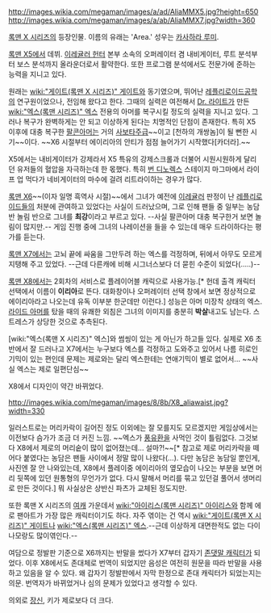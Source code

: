 http://images.wikia.com/megaman/images/a/ad/AliaMMX5.jpg?height=650
http://images.wikia.com/megaman/images/a/ab/AliaMMX7.jpg?width=360

{{{+1 エイリア / Alia}}}

[[록맨 X 시리즈]]의 등장인물. 이름의 유래는 'Area.' 성우는 [[카사하라 루미]].

[[록맨 X5]]에서 데뷔. [[이레귤러 헌터]] 본부 소속의 오퍼레이터 겸 내비게이터, 루트 분석부터 보스 분석까지 올라운더로서 활약한다. 또한 프로그램 분석에서도 전문가에 준하는 능력을 지니고 있다.

원래는 [[wiki:"게이트(록맨 X 시리즈)" 게이트]]와 동기였으며, 뛰어난 [[레플리로이드]]공학의 연구원이었으나, 전임해 왔다고 한다. 그때의 실력은 여전해서 [[Dr. 라이트]]가 만든 [[wiki:"엑스(록맨 시리즈)" 엑스]] 전용의 아머를 복구시킬 정도의 실력을 지니고 있다. 그러나 복구가 완벽하게는 안 되고 이상하게 된다는 치명적인 단점이 존재한다. 특히 X5 이후에 대충 복구한 [[팔콘아머]]는 거의 [[사보타주]]급~~이고 [천하의 개쌍놈]이 될 뻔한 시기~~이다. ~~X6 시절부터 에이리아의 안티가 점점 늘어가기 시작했다[카더라].~~

X5에서는 내비게이터가 강제라서 X5 특유의 강제스크롤과 더불어 시원시원하게 달리던 유저들의 혈압을 자극하는데 한 몫했다. 특히 [[번 디노렉스]] 스테이지 마그마에서 라이프 업 먹다가 네비게이터의 마수에 걸려 리트라이하는 경우가 많다.

[[록맨 X6]]~~(이자 일명 흑역사 시절)~~에서 그녀가 예전에 [[이레귤러]] 판정이 난 [[레플리로이드]]들의 처분에 관여하고 있었다는 사실이 드러났으며, 그로 인해 팬들 중 일부는 농담 반 놀림 반으로 그녀를 '''최강'''이라고 부르고 있다. --사실 팔콘아머 대충 복구한거 보면 놀림이 많지만.-- 게임 진행 중에 그녀의 나레이션을 들을 수 있는데 매우 드라이하다는 평가를 듣는다.

[[록맨 X7]]에서는 고뇌 끝에 싸움을 그만두려 하는 엑스를 걱정하며, 뒤에서 아무도 모르게 지탱해 주고 있었다. --근데 다른캐에 비해 시그너스보다 더 묻힌 수준이 되었다(.....)--

[[록맨 X8]]에서는 2회차의 서비스로 플레이어블 캐릭으로 사용가능.[* 헌데 출격 캐릭터 선택에서 이름이 '''이리아'''로 뜬다. 대화창이나 오퍼레이터 선택 창에서 보면 정상적으로 에이리아라고 나오는데 유독 이부분 한군데만 이런다.] 성능은 아머 미장착 상태의 엑스. [[라이드 아머]]를 탔을 때의 유쾌한 외침은 그녀의 이미지를 충분히 '''박살'''내고도 남는다. 스트레스가 상당한 것으로 추측된다.

[wiki:"엑스(록맨 X 시리즈)" 엑스]와 썸씽이 있는 게 아닌가 하고들 있다. 실제로 X6 초반에서 잘 드러나고 X7에서는 누구보다 엑스를 걱정하고 도와주고 있어서 나름 히로인 기믹이 있는 편인데 문제는 제로와는 달리 엑스한테는 연애기믹이 별로 없어서... ~~사실 엑스는 제로 일편단심~~

X8에서 디자인이 약간 바뀌었다.

http://images.wikia.com/megaman/images/8/8b/X8_aliawaist.jpg?width=330

일러스트로는 머리카락이 길어진 정도 이외에는 잘 모를지도 모르겠지만 게임상에서는 이전보다 슴가가 조금 더 커진 느낌. ~~엑스가 [[풍유환]]을 사먹인 것이 틀림없다. 그것보다 X8에서 제로의 머리숱이 많이 없어졌는데... 설마?!~~[* 참고로 제로 머리카락을 떼어다 붙였다는 농담은 팬들 사이에서 정말 많이 나왔다(...). 다만 농담은 농담일 뿐인게, 사진엔 잘 안 나와있는데, X8에서 플레이중 에이리아의 옆모습이 나오는 부분을 보면 머리 뒷쪽에 있던 원통형의 무언가가 없다. 다시 말해서 머리를 묶고 있던걸 풀어서 생머리로 만든 것이다.] 뭐 사실상은 상반신 파츠가 교체된 정도지만.

또한 록맨 X 시리즈의 [[여캐]] 가운데서 [[wiki:"아이리스(록맨 시리즈)" 아이리스]]와 함께 에로 팬아트가 가장 많은 캐릭터이기도 하다. 자주 엮이는 건 역시 [[wiki:"게이트(록맨 X 시리즈)" 게이트]]나 [[wiki:"엑스(록맨 시리즈)" 엑스]].--근데 이상하게 대면한적도 없는 다이나모랑도 많이엮인다.--

여담으로 정발판 기준으로 X6까지는 반말을 썼다가 X7부터 갑자기 [[존댓말 캐릭터]]가 되었다. 이후 X8에서도 존대체로 번역이 되었지만 음성은 여전히 원문을 따라 반말을 사용하고 있음을 알 수 있다. 왜 갑자기 정발판에서 자막 한정으로 존대 캐릭터가 되었는지는 의문. 번역자가 바뀌었거나 심의 문제가 있었다고 생각할 수 있다.

의외로 [[장신]], 키가 제로보다 더 크다.
